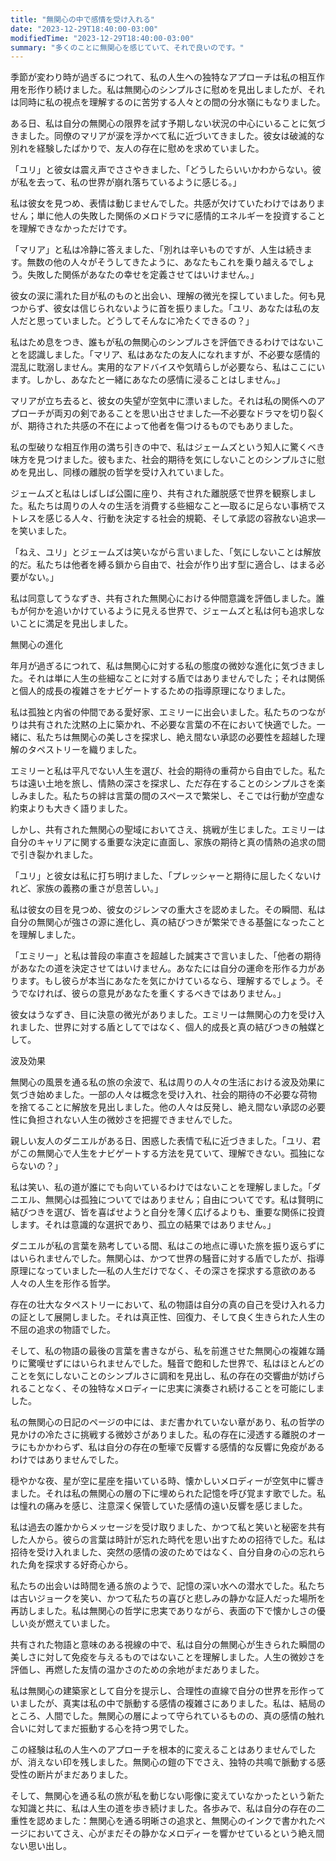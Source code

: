 ```yaml
---
title: "無関心の中で感情を受け入れる"
date: "2023-12-29T18:40:00-03:00"
modifiedTime: "2023-12-29T18:40:00-03:00"
summary: "多くのことに無関心を感じていて、それで良いのです。"
---
```


季節が変わり時が過ぎるにつれて、私の人生への独特なアプローチは私の相互作用を形作り続けました。私は無関心のシンプルさに慰めを見出しましたが、それは同時に私の視点を理解するのに苦労する人々との間の分水嶺にもなりました。

ある日、私は自分の無関心の限界を試す予期しない状況の中心にいることに気づきました。同僚のマリアが涙を浮かべて私に近づいてきました。彼女は破滅的な別れを経験したばかりで、友人の存在に慰めを求めていました。

「ユリ」と彼女は震え声でささやきました、「どうしたらいいかわからない。彼が私を去って、私の世界が崩れ落ちているように感じる。」

私は彼女を見つめ、表情は動じませんでした。共感が欠けていたわけではありません；単に他人の失敗した関係のメロドラマに感情的エネルギーを投資することを理解できなかっただけです。

「マリア」と私は冷静に答えました、「別れは辛いものですが、人生は続きます。無数の他の人々がそうしてきたように、あなたもこれを乗り越えるでしょう。失敗した関係があなたの幸せを定義させてはいけません。」

彼女の涙に濡れた目が私のものと出会い、理解の微光を探していました。何も見つからず、彼女は信じられないように首を振りました。「ユリ、あなたは私の友人だと思っていました。どうしてそんなに冷たくできるの？」

私はため息をつき、誰もが私の無関心のシンプルさを評価できるわけではないことを認識しました。「マリア、私はあなたの友人になれますが、不必要な感情的混乱に耽溺しません。実用的なアドバイスや気晴らしが必要なら、私はここにいます。しかし、あなたと一緒にあなたの感情に浸ることはしません。」

マリアが立ち去ると、彼女の失望が空気中に漂いました。それは私の関係へのアプローチが両刃の剣であることを思い出させました—不必要なドラマを切り裂くが、期待された共感の不在によって他者を傷つけるものでもありました。

私の型破りな相互作用の満ち引きの中で、私はジェームズという知人に驚くべき味方を見つけました。彼もまた、社会的期待を気にしないことのシンプルさに慰めを見出し、同様の離脱の哲学を受け入れていました。

ジェームズと私はしばしば公園に座り、共有された離脱感で世界を観察しました。私たちは周りの人々の生活を消費する些細なこと—取るに足らない事柄でストレスを感じる人々、行動を決定する社会的規範、そして承認の容赦ない追求—を笑いました。

「ねえ、ユリ」とジェームズは笑いながら言いました、「気にしないことは解放的だ。私たちは他者を縛る鎖から自由で、社会が作り出す型に適合し、はまる必要がない。」

私は同意してうなずき、共有された無関心における仲間意識を評価しました。誰もが何かを追いかけているように見える世界で、ジェームズと私は何も追求しないことに満足を見出しました。

無関心の進化

年月が過ぎるにつれて、私は無関心に対する私の態度の微妙な進化に気づきました。それは単に人生の些細なことに対する盾ではありませんでした；それは関係と個人的成長の複雑さをナビゲートするための指導原理になりました。

私は孤独と内省の仲間である愛好家、エミリーに出会いました。私たちのつながりは共有された沈黙の上に築かれ、不必要な言葉の不在において快適でした。一緒に、私たちは無関心の美しさを探求し、絶え間ない承認の必要性を超越した理解のタペストリーを織りました。

エミリーと私は平凡でない人生を選び、社会的期待の重荷から自由でした。私たちは遠い土地を旅し、情熱の深さを探求し、ただ存在することのシンプルさを楽しみました。私たちの絆は言葉の間のスペースで繁栄し、そこでは行動が空虚な約束よりも大きく語りました。

しかし、共有された無関心の聖域においてさえ、挑戦が生じました。エミリーは自分のキャリアに関する重要な決定に直面し、家族の期待と真の情熱の追求の間で引き裂かれました。

「ユリ」と彼女は私に打ち明けました、「プレッシャーと期待に屈したくないけれど、家族の義務の重さが息苦しい。」

私は彼女の目を見つめ、彼女のジレンマの重大さを認めました。その瞬間、私は自分の無関心が強さの源に進化し、真の結びつきが繁栄できる基盤になったことを理解しました。

「エミリー」と私は普段の率直さを超越した誠実さで言いました、「他者の期待があなたの道を決定させてはいけません。あなたには自分の運命を形作る力があります。もし彼らが本当にあなたを気にかけているなら、理解するでしょう。そうでなければ、彼らの意見があなたを重くするべきではありません。」

彼女はうなずき、目に決意の微光がありました。エミリーは無関心の力を受け入れました、世界に対する盾としてではなく、個人的成長と真の結びつきの触媒として。

波及効果

無関心の風景を通る私の旅の余波で、私は周りの人々の生活における波及効果に気づき始めました。一部の人々は概念を受け入れ、社会的期待の不必要な荷物を捨てることに解放を見出しました。他の人々は反発し、絶え間ない承認の必要性に負担されない人生の微妙さを把握できませんでした。

親しい友人のダニエルがある日、困惑した表情で私に近づきました。「ユリ、君がこの無関心で人生をナビゲートする方法を見ていて、理解できない。孤独にならないの？」

私は笑い、私の道が誰にでも向いているわけではないことを理解しました。「ダニエル、無関心は孤独についてではありません；自由についてです。私は賢明に結びつきを選び、皆を喜ばせようと自分を薄く広げるよりも、重要な関係に投資します。それは意識的な選択であり、孤立の結果ではありません。」

ダニエルが私の言葉を熟考している間、私はこの地点に導いた旅を振り返らずにはいられませんでした。無関心は、かつて世界の騒音に対する盾でしたが、指導原理になっていました—私の人生だけでなく、その深さを探求する意欲のある人々の人生を形作る哲学。

存在の壮大なタペストリーにおいて、私の物語は自分の真の自己を受け入れる力の証として展開しました。それは真正性、回復力、そして良く生きられた人生の不屈の追求の物語でした。

そして、私の物語の最後の言葉を書きながら、私を前進させた無関心の複雑な踊りに驚嘆せずにはいられませんでした。騒音で飽和した世界で、私はほとんどのことを気にしないことのシンプルさに調和を見出し、私の存在の交響曲が妨げられることなく、その独特なメロディーに忠実に演奏され続けることを可能にしました。

私の無関心の日記のページの中には、まだ書かれていない章があり、私の哲学の見かけの冷たさに挑戦する微妙さがありました。私の存在に浸透する離脱のオーラにもかかわらず、私は自分の存在の塹壕で反響する感情的な反響に免疫があるわけではありませんでした。

穏やかな夜、星が空に星座を描いている時、懐かしいメロディーが空気中に響きました。それは私の無関心の層の下に埋められた記憶を呼び覚ます歌でした。私は憧れの痛みを感じ、注意深く保管していた感情の遠い反響を感じました。

私は過去の誰かからメッセージを受け取りました、かつて私と笑いと秘密を共有した人から。彼らの言葉は時計が忘れた時代を思い出すための招待でした。私は招待を受け入れました、突然の感情の波のためではなく、自分自身の心の忘れられた角を探求する好奇心から。

私たちの出会いは時間を通る旅のようで、記憶の深い水への潜水でした。私たちは古いジョークを笑い、かつて私たちの喜びと悲しみの静かな証人だった場所を再訪しました。私は無関心の哲学に忠実でありながら、表面の下で懐かしさの優しい炎が燃えていました。

共有された物語と意味のある視線の中で、私は自分の無関心が生きられた瞬間の美しさに対して免疫を与えるものではないことを理解しました。人生の微妙さを評価し、再燃した友情の温かさのための余地がまだありました。

私は無関心の建築家として自分を提示し、合理性の直線で自分の世界を形作っていましたが、真実は私の中で脈動する感情の複雑さにありました。私は、結局のところ、人間でした。無関心の層によって守られているものの、真の感情の触れ合いに対してまだ振動する心を持つ男でした。

この経験は私の人生へのアプローチを根本的に変えることはありませんでしたが、消えない印を残しました。無関心の鎧の下でさえ、独特の共鳴で脈動する感受性の断片がまだありました。

そして、無関心を通る私の旅が私を動じない彫像に変えていなかったという新たな知識と共に、私は人生の道を歩き続けました。各歩みで、私は自分の存在の二重性を認めました：無関心を通る明晰さの追求と、無関心のインクで書かれたページにおいてさえ、心がまだその静かなメロディーを響かせているという絶え間ない思い出し。
